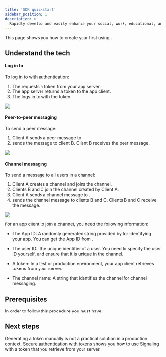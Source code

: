 ```yaml
---
title: 'SDK quickstart'
sidebar_position: 1
description: >
  Rapidly develop and easily enhance your social, work, educational, and IoT apps.
---
```




This page shows you how to create your first <Vg k="SIG" /> <Vpl k="CLIENT" /> using <Vg k="MESS_SDK" />.

## Understand the tech

#### Log in to <Vg k="SIG" />

To log in to <Vg k="SIG" /> with authentication: 

1.  The <Vpl k="CLIENT"/> requests a token from your app server.
1.  The app server returns a token to the app client.
1.  The <Vpl k="CLIENT"/> logs in to <Vg k="SIG" /> with the token.

![](/images/signaling/login-to-signaling.png)

#### Peer-to-peer messaging

To send a peer message:

1.  Client A sends a peer message to <Vg k="SIG" />.
1.  <Vg k="SIG" /> sends the message to client B. Client B receives the peer message.

![](/images/signaling/peer-to-peer-messaging.png)

#### Channel messaging

To send a message to all users in a channel:

1.  Client A creates a channel and joins the channel.
1.  Clients B and C join the channel created by Client A.
1.  Client A sends a channel message to <Vg k="SIG" />.
1.  <Vg k="SIG" /> sends the channel message to clients B and C. Clients B and C receive the message.

![](/images/signaling/channel-messaging.png)

For an app client to join a channel, you need the following information:

- The App ID: A randomly generated string provided by <Vg k="COMPANY" /> for identifying your app. You can get the App ID from [<Vg k="CONSOLE" />](https://console.agora.io/).

- The user ID: The unique identifier of a user. You need to specify the user ID yourself, and ensure that it is unique in the channel.

- A token: In a test or production environment, your app client retrieves tokens from your server.

- The channel name: A string that identifies the channel for channel messaging.

## Prerequisites

In order to follow this procedure you must have:

<Prerequites />

<GetStartedSDK  product="Signaling" company="Agora" sdk="Signaling SDK" client="app" />

## Next steps

Generating a token manually is not a practical solution in a production context. [Secure authentication with tokens](../develop/authentication-workflow) shows you how to use Signaling with a token that you retrieve from your server.
